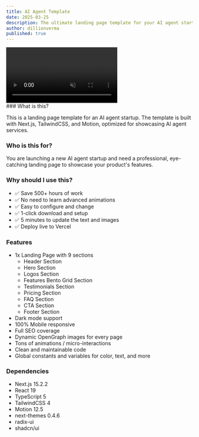 ```yaml
---
title: AI Agent Template
date: 2025-03-25
description: The ultimate landing page template for your AI agent startup.
author: dillionverma
published: true
---
```


<div className="flex max-w-[800px] flex-col gap-4">
  <video
    autoPlay
    loop
    muted
    src="/agent-demo.mp4"
    className="w-full rounded-xl border"
  />
  <div className="flex w-full flex-col gap-2 sm:flex-row">
    <RepoDownload repo={"agent-template"} owner={"magicuidesign"} />
    <TemplatePreview href="https://agent-magicui.vercel.app/">
      Live Preview
    </TemplatePreview>
  </div>
</div>
### What is this?

This is a landing page template for an AI agent startup. The template is built with Next.js, TailwindCSS, and Motion, optimized for showcasing AI agent services.

### Who is this for?

You are launching a new AI agent startup and need a professional, eye-catching landing page to showcase your product's features.

### Why should I use this?

- ✅ Save 500+ hours of work
- ✅ No need to learn advanced animations
- ✅ Easy to configure and change
- ✅ 1-click download and setup
- ✅ 5 minutes to update the text and images
- ✅ Deploy live to Vercel

### Features

- 1x Landing Page with 9 sections
  - Header Section
  - Hero Section
  - Logos Section
  - Features Bento Grid Section
  - Testimonials Section
  - Pricing Section
  - FAQ Section
  - CTA Section
  - Footer Section
- Dark mode support
- 100% Mobile responsive
- Full SEO coverage
- Dynamic OpenGraph images for every page
- Tons of animations / micro-interactions
- Clean and maintainable code
- Global constants and variables for color, text, and more

### Dependencies

- Next.js 15.2.2
- React 19
- TypeScript 5
- TailwindCSS 4
- Motion 12.5
- next-themes 0.4.6
- radix-ui
- shadcn/ui
